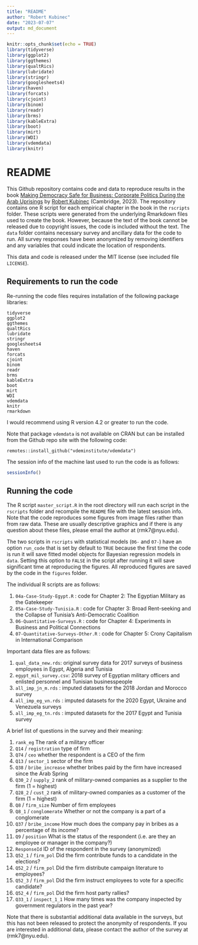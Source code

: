 ```yaml
---
title: "README"
author: "Robert Kubinec"
date: "2023-07-07"
output: md_document
---
```


```r
knitr::opts_chunk$set(echo = TRUE)
library(tidyverse)
library(ggplot2)
library(ggthemes)
library(qualtRics)
library(lubridate)
library(stringr)
library(googlesheets4)
library(haven)
library(forcats)
library(cjoint)
library(binom)
library(readr)
library(brms)
library(kableExtra)
library(boot)
library(mirt)
library(WDI)
library(vdemdata)
library(knitr)
```



# README

This Github repository contains code and data to reproduce results in the book [Making Democracy Safe for Business: Corporate Politics During the Arab Uprisings](https://www.cambridge.org/gb/universitypress/subjects/politics-international-relations/political-economy/making-democracy-safe-business-corporate-politics-during-arab-uprisings?format=HB) by [Robert Kubinec](https://www.robertkubinec.com) (Cambridge, 2023). The repository contains one R script for each empirical chapter in the book in the `rscripts` folder. These scripts were generated from the underlying Rmarkdown files used to create the book. However, because the text of the book cannot be released due to copyright issues, the code is included without the text. The `data` folder contains necessary survey and ancillary data for the code to run. All survey responses have been anonymized by removing identifiers and any variables that could indicate the location of respondents. 

This data and code is released under the MIT license (see included file `LICENSE`).

## Requirements to run the code

Re-running the code files requires installation of the following package libraries:

```
tidyverse
ggplot2
ggthemes
qualtRics
lubridate
stringr
googlesheets4
haven
forcats
cjoint
binom
readr
brms
kableExtra
boot
mirt
WDI
vdemdata
knitr
rmarkdown
```

I would recommend using R version 4.2 or greater to run the code.

Note that package `vdemdata` is not available on CRAN but can be installed from the Github repo site with the following code:

```
remotes::install_github("vdeminstitute/vdemdata")
```

The session info of the machine last used to run the code is as follows:

```r
sessionInfo()
```


## Running the code

The R script `master_script.R` in the root directory will run each script in the `rscripts` folder and recompile the `README` file with the latest session info. Note that the code reproduces some figures from image files rather than from raw data. These are usually descriptive graphics and if there is any question about these files, please email the author at (rmk7@nyu.edu). 

The two scripts in `rscripts` with statistical models (`06-` and `07-`) have an option `run_code` that is set by default to `TRUE` because the first time the code is run it will save fitted model objects for Bayesian regression models in `data`. Setting this option to `FALSE` in the script after running it will save significant time at reproducing the figures. All reproduced figures are saved by the code in the `figures` folder.

The individual R scripts are as follows:

1. `04a-Case-Study-Egypt.R` : code for Chapter 2: The Egyptian Military as the Gatekeeper
2. `05a-Case-Study-Tunisia.R` : code for Chapter 3: Broad Rent-seeking and the Collapse of Tunisia's Anti-Democratic Coalition
3. `06-Quantitative-Surveys.R` : code for Chapter 4: Experiments in Business and Political Connections
4. `07-Quantitative-Surveys-Other.R` : code for Chapter 5: Crony Capitalism in International Comparison

Important data files are as follows:

1. `qual_data_new.rds`: original survey data for 2017 surveys of business employees in Egypt, Algeria and Tunisia
2. `egypt_mil_survey.csv`: 2018 survey of Egyptian military officers and enlisted personnel and Tunisian businesspeople
3. `all_imp_jn_m.rds` : imputed datasets for the 2018 Jordan and Morocco survey
4. `all_imp_eg_vn.rds` : imputed datasets for the 2020 Egypt, Ukraine and Venezuela surveys
5. `all_imp_eg_tn.rds` : imputed datasets for the 2017 Egypt and Tunisia survey

A brief list of questions in the survey and their meaning:

1. `rank_eg` The rank of a military officer
2. `Q14` / `registration` type of firm 
3. `Q74` / `ceo` whether the respondent is a CEO of the firm
4. `Q13` / `sector_1` sector of the firm
5. `Q38` / `bribe_increase` whether bribes paid by the firm have increased since the Arab Spring
6. `Q30_2` / `supply_2` rank of military-owned companies as a supplier to the firm (1 = highest)
7. `Q28_2` / `cust_2` rank of military-owned companies as a customer of the firm (1 = highest)
8. `Q8` / `firm_size` Number of firm employees
9. `Q8_1` / `conglomerate` Whether or not the company is a part of a conglomerate
10. `Q37` / `bribe_income` How much does the company pay in bribes as a percentage of its income?
11. `Q9` / `position` What is the status of the respondent (i.e. are they an employee or manager in the company?)
12. `ResponseId` ID of the respondent in the survey (anonymized)
13. `Q52_1` / `firm_pol` Did the firm contribute funds to a candidate in the elections?
14. `Q52_2` / `firm_pol` Did the firm distribute campaign literature to employees?
15. `Q52_3` / `firm_pol` Did the firm instruct employees to vote for a specific candidate?
16. `Q52_4` / `firm_pol` Did the firm host party rallies?
17. `Q33_1` / `inspect_1_1` How many times was the company inspected by government regulators in the past year?

Note that there is substantial additional data available in the surveys, but this has not been released to protect the anonymity of respondents. If you are interested in additional data, please contact the author of the survey at (rmk7@nyu.edu). 
